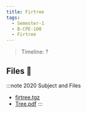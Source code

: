 ```yaml
---
title: Firtree
tags:
  - Semester-1
  - B-CPE-100
  - Firtree
---
```

> Timeline: ?


## Files 📂

:::note 2020 Subject and Files
- [firtree.tgz](https://github.com/Studio-17/Epitech-Subjects/raw/main/Semester-1/B-CPE-100/Firtree/firtree.tgz)
- [Tree.pdf](https://github.com/Studio-17/Epitech-Subjects/raw/main/Semester-1/B-CPE-100/Firtree/Tree.pdf)
:::

